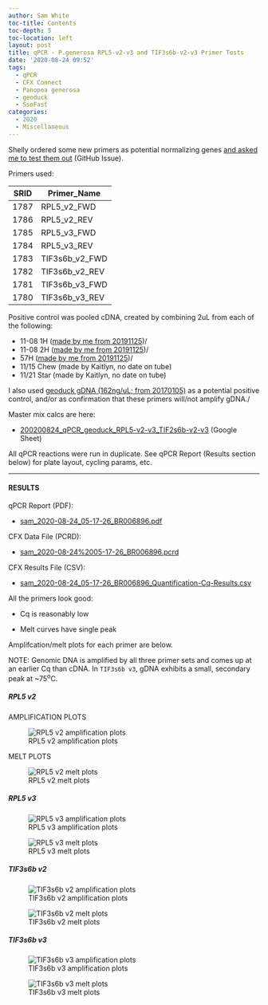 ```yaml
---
author: Sam White
toc-title: Contents
toc-depth: 5
toc-location: left
layout: post
title: qPCR - P.generosa RPL5-v2-v3 and TIF3s6b-v2-v3 Primer Tests
date: '2020-08-24 09:52'
tags:
  - qPCR
  - CFX Connect
  - Panopea generosa
  - geoduck
  - SsoFast
categories:
  - 2020
  - Miscellaneous
---
```

Shelly ordered some new primers as potential normalizing genes [and asked me to test them out](https://github.com/RobertsLab/resources/issues/988) (GitHub Issue).

Primers used:

| SRID | Primer_Name    |
|------|----------------|
| 1787 | RPL5_v2_FWD    |
| 1786 | RPL5_v2_REV    |
| 1785 | RPL5_v3_FWD    |
| 1784 | RPL5_v3_REV    |
| 1783 | TIF3s6b_v2_FWD |
| 1782 | TIF3s6b_v2_REV |
| 1781 | TIF3s6b_v3_FWD |
| 1780 | TIF3s6b_v3_REV |

Positive control was pooled cDNA, created by combining 2uL from each of the following:

- 11-08 1H ([made by me from 20191125](https://robertslab.github.io/sams-notebook/posts/2019/2019-11-26-Reverse-Transcription---P.generosa-DNased-Hemolypmh-and-Hemocyte-RNA-from-20191125/))/
- 11-08 2H ([made by me from 20191125](https://robertslab.github.io/sams-notebook/posts/2019/2019-11-26-Reverse-Transcription---P.generosa-DNased-Hemolypmh-and-Hemocyte-RNA-from-20191125/))/
- 57H ([made by me from 20191125](https://robertslab.github.io/sams-notebook/posts/2019/2019-11-26-Reverse-Transcription---P.generosa-DNased-Hemolypmh-and-Hemocyte-RNA-from-20191125/))/
- 11/15 Chew (made by Kaitlyn, no date on tube)
- 11/21 Star (made by Kaitlyn, no date on tube)

I also used [geoduck gDNA (162ng/uL; from 20170105)](https://robertslab.github.io/sams-notebook/posts/2017/2017-01-05-dna-isolation-geoduck-gdna-for-illumina-initiated-sequencing-project/) as a potential positive control, and/or as confirmation that these primers will/not amplify gDNA./

Master mix calcs are here:

- [200200824_qPCR_geoduck_RPL5-v2-v3_TIF2s6b-v2-v3](https://docs.google.com/spreadsheets/d/1nA4_esJW8ex81fQXtI8KLdZKqDPWBFrRFoRbXU0Wfqw/edit?usp=sharing) (Google Sheet)

All qPCR reactions were run in duplicate. See qPCR Report (Results section below) for plate layout, cycling params, etc.


---

#### RESULTS

qPCR Report (PDF):

- [sam_2020-08-24_05-17-26_BR006896.pdf](https://owl.fish.washington.edu/Athaliana/qPCR_data/qPCR_reports/sam_2020-08-24_05-17-26_BR006896.pdf)

CFX Data File (PCRD):

- [sam_2020-08-24%2005-17-26_BR006896.pcrd](https://owl.fish.washington.edu/scaphapoda/qPCR_data/cfx_connect_data/sam_2020-08-24%2005-17-26_BR006896.pcrd)


CFX Results File (CSV):

- [sam_2020-08-24_05-17-26_BR006896_Quantification-Cq-Results.csv](https://owl.fish.washington.edu/Athaliana/qPCR_data/sam_2020-08-24_05-17-26_BR006896_Quantification-Cq-Results.csv)



All the primers look good:

- Cq is reasonably low

- Melt curves have single peak

Amplifcation/melt plots for each primer are below.

NOTE: Genomic DNA is amplified by all three primer sets and comes up at an earlier Cq than cDNA. In `TIF3s6b v3`, gDNA exhibits a small, secondary peak at ~75<sup>o</sup>C.

##### RPL5 v2

AMPLIFICATION PLOTS

![RPL5 v2 amplification plots](https://owl.fish.washington.edu/Athaliana/qPCR_data/sam_2020-08-24_05-17-26_BR006896_RPL5-v2_amp_plots.png)

MELT PLOTS

![RPL5 v2 melt plots](https://owl.fish.washington.edu/Athaliana/qPCR_data/sam_2020-08-24_05-17-26_BR006896_RPL5-v2_melt_plots.png)

##### RPL5 v3

![RPL5 v3 amplification plots](https://owl.fish.washington.edu/Athaliana/qPCR_data/sam_2020-08-24_05-17-26_BR006896_RPL5-v3_amp_plots.png)

![RPL5 v3 melt plots](https://owl.fish.washington.edu/Athaliana/qPCR_data/sam_2020-08-24_05-17-26_BR006896_RPL5-v3_melt_plots.png)

##### TIF3s6b v2

![TIF3s6b v2 amplification plots](https://owl.fish.washington.edu/Athaliana/qPCR_data/sam_2020-08-24_05-17-26_BR006896_TIF3s6b-v2_amp_plots.png)

![TIF3s6b v2 melt plots](https://owl.fish.washington.edu/Athaliana/qPCR_data/sam_2020-08-24_05-17-26_BR006896_TIF3s6b-v2_melt_plots.png)


##### TIF3s6b v3

![TIF3s6b v3 amplification plots](https://owl.fish.washington.edu/Athaliana/qPCR_data/sam_2020-08-24_05-17-26_BR006896_TIF3s6b-v3_amp_plots.png)

![TIF3s6b v3 melt plots](https://owl.fish.washington.edu/Athaliana/qPCR_data/sam_2020-08-24_05-17-26_BR006896_TIF3s6b-v3_melt_plots.png)
